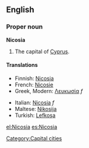 {{wikipedia}}
==English==

===Proper noun===
'''Nicosia'''
# The capital of [[Cyprus]].

====Translations====
{{top}}
*Finnish: [[Nicosia#Finnish|Nicosia]]
*French: [[Nicosie]]
*Greek, Modern: [[Λευκωσία]] ''f''
{{mid}}
*Italian: [[Nicosia#Italian|Nicosia]] ''f''
*Maltese: [[Nikosija]]
*Turkish: [[Lefkoşa]]
{{bottom}}

[[Category:Capital cities]]

[[el:Nicosia]]
[[es:Nicosia]]